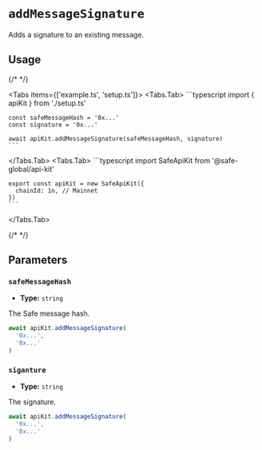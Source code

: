 
# `addMessageSignature`

Adds a signature to an existing message.

## Usage

{/* <!-- vale off --> */}

<Tabs items={['example.ts', 'setup.ts']}>
  <Tabs.Tab>
    ```typescript
    import { apiKit } from './setup.ts'

    const safeMessageHash = '0x...'
    const signature = '0x...'

    await apiKit.addMessageSignature(safeMessageHash, signature)
    ```
  </Tabs.Tab>
  <Tabs.Tab>
    ```typescript
    import SafeApiKit from '@safe-global/api-kit'

    export const apiKit = new SafeApiKit({
      chainId: 1n, // Mainnet
    })
    ```
  </Tabs.Tab>
</Tabs>

{/* <!-- vale on --> */}

## Parameters

### `safeMessageHash`

- **Type:** `string`

The Safe message hash.

```typescript focus=2
await apiKit.addMessageSignature(
  '0x...',
  '0x...'
)
```

### `siganture`

- **Type:** `string`

The signature.

```typescript focus=3
await apiKit.addMessageSignature(
  '0x...',
  '0x...'
)
```
